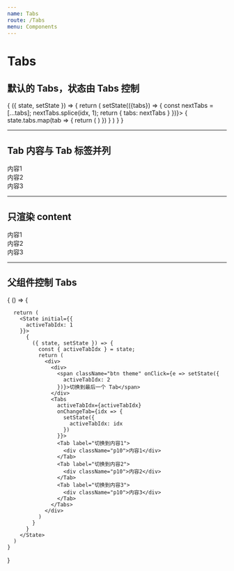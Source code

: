 ```yaml
---
name: Tabs
route: /Tabs
menu: Components
---
```



# Tabs

<Props of={Tabs} />

## 默认的 Tabs，状态由 Tabs 控制

<Playground className="bg_default">
  <State initial={{
    tabs: tabsColl,
  }}>
    {
      ({ state, setState }) => {
        return (
          <Tabs closeable onClose={idx => setState(({tabs}) => {
              const nextTabs = [...tabs];
              nextTabs.splice(idx, 1);
              return {
                tabs: nextTabs
              }
            })}>
            {
              state.tabs.map(tab => {
                return (
                  <Tab {...tab} key={tab.label} />
                )
              })
            }
          </Tabs>
        )
      }
    }
  </State>
</Playground>

---------

## Tab 内容与 Tab 标签并列

<Playground className="bg_default">
  <Tabs inRow={true}>
    <Tab label="切换到内容1">
      <div className="p10">内容1</div>
    </Tab>
    <Tab label="切换到内容2">
      <div className="p10">内容2</div>
    </Tab>
    <Tab label="切换到内容3">
      <div className="p10">内容3</div>
    </Tab>
  </Tabs>
</Playground>

---------

## 只渲染 content

<Playground className="bg_default">
  <Tabs onlyContent>
    <Tab label="切换到内容1">
      <div className="p10">内容1</div>
    </Tab>
    <Tab label="切换到内容2">
      <div className="p10">内容2</div>
    </Tab>
    <Tab label="切换到内容3">
      <div className="p10">内容3</div>
    </Tab>
  </Tabs>
</Playground>

---------

## 父组件控制 Tabs

<Playground className="bg_default">
  {
    () => {

      return (
        <State initial={{
          activeTabIdx: 1
        }}>
          {
            ({ state, setState }) => {
              const { activeTabIdx } = state;
              return (
                <div>
                  <div>
                    <span className="btn theme" onClick={e => setState({
                      activeTabIdx: 2
                    })}>切换到最后一个 Tab</span>
                  </div>
                  <Tabs
                    activeTabIdx={activeTabIdx}
                    onChangeTab={idx => {
                      setState({
                        activeTabIdx: idx
                      })
                    }}>
                    <Tab label="切换到内容1">
                      <div className="p10">内容1</div>
                    </Tab>
                    <Tab label="切换到内容2">
                      <div className="p10">内容2</div>
                    </Tab>
                    <Tab label="切换到内容3">
                      <div className="p10">内容3</div>
                    </Tab>
                  </Tabs>
                </div>
              )
            }
          }
        </State>
      )
    }
  }
</Playground>
